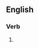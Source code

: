 ==English==

===Verb===
{{head|en|present participle}}

# {{present participle of|put to rest|lang=en|nocat=1}}